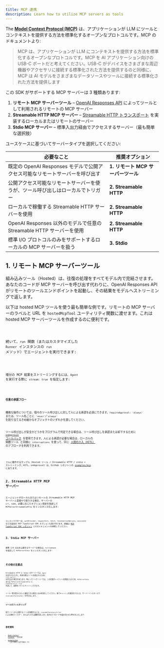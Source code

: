 ```yaml
---
title: MCP 連携
description: Learn how to utilize MCP servers as tools
---
```



The [**Model Context Protocol (MCP)**](https://modelcontextprotocol.io) は、アプリケーションが LLM にツールとコンテキストを提供する方法を標準化するオープンなプロトコルです。MCP のドキュメントより:

> MCP は、アプリケーションが LLM にコンテキストを提供する方法を標準化するオープンなプロトコルです。MCP を AI アプリケーション向けの USB-C ポートだと考えてください。USB-C がデバイスをさまざまな周辺機器やアクセサリに接続する標準化された方法を提供するのと同様に、MCP は AI モデルをさまざまなデータソースやツールに接続する標準化された方法を提供します

この SDK がサポートする MCP サーバーは 3 種類あります:

1. **リモート MCP サーバーツール** – [OpenAI Responses API](https://platform.openai.com/docs/guides/tools-remote-mcp) によってツールとして利用されるリモートの MCP サーバー
2. **Streamable HTTP MCP サーバー** – [Streamable HTTP トランスポート](https://modelcontextprotocol.io/docs/concepts/transports#streamable-http) を実装するローカルまたはリモートのサーバー
3. **Stdio MCP サーバー** – 標準入出力経由でアクセスするサーバー（最も簡単な選択肢）

ユースケースに基づいてサーバータイプを選択してください:

| 必要なこと                                                                     | 推奨オプション                     |
| ------------------------------------------------------------------------------ | ---------------------------------- |
| 既定の OpenAI Responses モデルで公開アクセス可能なリモートサーバーを呼び出す   | **1. リモート MCP サーバーツール** |
| 公開アクセス可能なリモートサーバーを使うが、ツール呼び出しはローカルでトリガー | **2. Streamable HTTP**             |
| ローカルで稼働する Streamable HTTP サーバーを使用                              | **2. Streamable HTTP**             |
| OpenAI Responses 以外のモデルで任意の Streamable HTTP サーバーを使用           | **2. Streamable HTTP**             |
| 標準 I/O プロトコルのみをサポートするローカルの MCP サーバーを扱う             | **3. Stdio**                       |

## 1. リモート MCP サーバーツール

組み込みツール（Hosted）は、往復の処理をすべてモデル内で完結させます。あなたのコードが MCP サーバーを呼び出す代わりに、OpenAI Responses API がリモートのツールエンドポイントを起動し、その結果をモデルへストリーミングで返します。

以下は hosted MCP ツールを使う最も簡単な例です。リモートの MCP サーバーのラベルと URL を `hostedMcpTool` ユーティリティ関数に渡せます。これは hosted MCP サーバーツールを作成するのに便利です。

<Code lang="typescript" code={hostedAgentExample} title="hostedAgent.ts" />

続いて、`run` 関数（またはカスタマイズした `Runner` インスタンスの `run` メソッド）でエージェントを実行できます:

<Code
  lang="typescript"
  code={hostedExample}
  title="リモート MCP サーバーツールで実行"
/>

増分の MCP 結果をストリーミングするには、`Agent` を実行する際に `stream: true` を指定します:

<Code
  lang="typescript"
  code={hostedStreamExample}
  title="リモート MCP サーバーツールで実行（ストリーミング）"
/>

#### 任意の承認フロー

機微な操作については、個々のツール呼び出しに対して人による承認を必須にできます。`requireApproval: 'always'` または、ツール名ごとに `'never'`/`'always'` を割り当てるきめ細かなオブジェクトのいずれかを渡してください。

ツール呼び出しが安全かどうかをプログラムで判定できる場合は、ツール呼び出しを承認または却下するために [`onApproval` コールバック](https://github.com/openai/openai-agents-js/blob/main/examples/mcp/hosted-mcp-on-approval.ts) を使用できます。人による承認が必要な場合は、ローカルの 関数ツール と同様に `interruptions` を使って、同じ [人間の介入（HITL）](/openai-agents-js/ja/guides/human-in-the-loop/) のアプローチを利用できます。

<Code
  lang="typescript"
  code={hostedHITLExample}
  title="リモート MCP サーバーツールでの Human in the loop（人間の介入）"
/>

フルに動作するサンプル（Hosted ツール / Streamable HTTP / stdio + ストリーミング、HITL、onApproval）は、GitHub リポジトリの [examples/mcp](https://github.com/openai/openai-agents-js/tree/main/examples/mcp) にあります。

## 2. Streamable HTTP MCP サーバー

エージェントがローカルまたはリモートの Streamable HTTP MCP サーバーと直接やり取りする場合、サーバーの `url`、`name`、必要に応じたオプション設定を指定して `MCPServerStreamableHttp` をインスタンス化します:

<Code
  lang="typescript"
  code={streamableHttpExample}
  title="Streamable HTTP MCP サーバーで実行"
/>

コンストラクターは、`authProvider`、`requestInit`、`fetch`、`reconnectionOptions`、`sessionId` などの追加の MCP TypeScript‑SDK オプションも受け付けます。詳細は [MCP TypeScript SDK リポジトリ](https://github.com/modelcontextprotocol/typescript-sdk) とそのドキュメントを参照してください。

## 3. Stdio MCP サーバー

標準 I/O のみを公開するサーバーの場合は、`fullCommand` を指定して `MCPServerStdio` をインスタンス化します:

<Code lang="typescript" code={stdioExample} title="Stdio MCP サーバーで実行" />

## その他の注意点

Streamable HTTP と Stdio のサーバーでは、`Agent` を実行するたびに、利用可能なツールを検出するために `list_tools()` を呼び出す場合があります。特にリモートサーバーでは、この往復がレイテンシの原因となるため、`MCPServerStdio` または `MCPServerStreamableHttp` に `cacheToolsList: true` を渡して、結果をメモリにキャッシュできます。

ツール一覧が変わらないと確信できる場合にのみ有効化してください。後でキャッシュを無効化するには、サーバーインスタンスで `invalidateToolsCache()` を呼び出します。

### ツールのフィルタリング

各サーバーから公開するツールを制限するには、`createMCPToolStaticFilter` による静的フィルター、またはカスタム関数を渡します。両方のアプローチを組み合わせた例を次に示します:

<Code
  lang="typescript"
  code={toolFilterExample}
  title="ツールのフィルタリング"
/>

## 参考資料

- [Model Context Protocol](https://modelcontextprotocol.io/) – 公式仕様
- [examples/mcp](https://github.com/openai/openai-agents-js/tree/main/examples/mcp) – 上記で参照した実行可能な
  デモ
